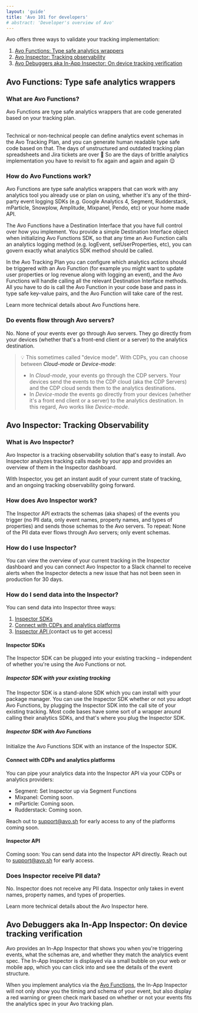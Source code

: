 ```yaml
---
layout: 'guide'
title: 'Avo 101 for developers'
# abstract: 'Developer's overview of Avo'
---
```



Avo offers three ways to validate your tracking implementation:

1.  <a href="#avo-functions-type-safe-analytics-wrappers">Avo Functions: Type safe analytics wrappers</a>
2.  <a href="#avo-inspector-tracking-observability">Avo Inspector: Tracking observability</a>
3.  <a href="#avo-debuggers-aka-in-app-inspector-on-device-tracking-verification">Avo Debuggers aka In-App Inspector: On device tracking verification</a>


## Avo Functions: Type safe analytics wrappers

### What are Avo Functions?

<Link passHref href="/implementation/avo-functions-overview"><a>Avo Functions</a></Link> are 
type safe analytics wrappers that are code generated based on your <Link passHref href="/workspace"><a>tracking plan</a></Link>. <br/> <br/> 

Technical or non-technical people can define analytics event schemas in the <Link passHref href="/workspace"><a>Avo Tracking Plan</a></Link>, 
and you can generate human readable type safe code based on that. The days of unstructured 
and outdated tracking plan spreadsheets and Jira tickets are over 🥳 So are the days of brittle 
analytics implementation you have to revisit to fix again and again and again 😌

### How do Avo Functions work?

Avo Functions are type safe analytics wrappers that can work with any analytics tool you already 
use or plan on using, whether it's any of the third-party event logging SDKs (e.g. 
Google Analytics 4, Segment, Rudderstack, mParticle, Snowplow, Amplitude, Mixpanel, Pendo, 
etc) or your home made API.

The Avo Functions have a <Link passHref href="/implementation/destinations"><a>Destination Interface</a></Link> 
that you have full control over how you implement. You provide a simple Destination Interface 
object when initializing Avo Functions SDK, so that any time an Avo Function calls an analytics 
logging method (e.g. logEvent, setUserProperties, etc), you can govern exactly what analytics 
SDK method should be called.

In the <Link passHref href="/workspace"><a>Avo Tracking Plan</a></Link> you can configure which analytics <Link passHref href="/workspace/tracking-plan/events#a-nameactionsa-actions"><a>actions</a></Link> should be triggered with an Avo Function (for example you might want to update user properties or log revenue along with logging an event), and the Avo Functions 
will handle calling all the relevant Destination Interface methods. All you have to do is call the Avo Function in your 
code base and pass in type safe key-value pairs, and the Avo Function will take care of the rest.

Learn more technical details about <Link passHref href="/implementation/avo-functions-overview"><a>Avo Functions here</a></Link>.

### Do events flow through Avo servers?

No. None of your events ever go through Avo servers. They go directly from your devices (whether that's 
a front-end client or a server) to the analytics destination.

> 💡 This sometimes called "device mode". With CDPs, you can choose between <Link passHref href="https://segment.com/docs/guides/intro-impl/#connection-modes"><a>_Cloud-mode_ or _Device-mode_</a></Link>:
> - In _Cloud-mode_, your events go through the CDP servers. Your devices send the events to the CDP cloud (aka the CDP Servers) and the CDP cloud sends them to the analytics destinations.
> - In _Device-mode_ the events go directly from your devices (whether it's a front end client or a server) to the analytics destination.
> In this regard, Avo works like _Device-mode_.

## Avo Inspector: Tracking Observability

### What is Avo Inspector?

Avo Inspector is a tracking observability solution that's easy to install. Avo Inspector analyzes tracking calls made by your app and provides an overview of them in the Inspector dashboard.

With Inspector, you get an instant audit of your current state of tracking, and an ongoing tracking observability going forward.

### How does Avo Inspector work?

The Inspector API extracts the schemas (aka shapes) of the events you trigger (no PII data, 
only event names, property names, and types of properties) and sends those schemas to 
the Avo servers. To repeat: None of the PII data ever flows through Avo servers; only event schemas.

### How do I use Inspector?

You can view the overview of your current tracking in the <Link passHref href="/workspace/inspector"><a>Inspector dashboard</a></Link> and you can connect Avo Inspector to a Slack channel to receive alerts when the Inspector detects 
a new issue that has not been seen in production for 30 days.

### How do I send data into the Inspector?

You can send data into Inspector three ways:

1.  <a href="#inspector-sdks">Inspector SDKs</a>
2.  <a href="#connect-with-cdps-and-analytics-platforms">Connect with CDPs and analytics platforms</a>
3.  <a href="#inspector-api">Inspector API (<Link passHref href="/help/troubleshooting"><a>contact us to get access</a></Link>)</a>


#### Inspector SDKs

The Inspector SDK can be plugged into your existing tracking – independent of whether 
you're using the Avo Functions or not.

##### Inspector SDK with your existing tracking

The Inspector SDK is a stand-alone SDK which you can install with your package manager.
You can use the Inspector SDK whether or not you adopt Avo Functions, by plugging the 
Inspector SDK into the call site of your existing tracking. Most code bases 
have some sort of a wrapper around calling their analytics SDKs, and that's where you 
plug the Inspector SDK.

##### Inspector SDK with Avo Functions

Initialize the Avo Functions SDK with an instance of the Inspector SDK.

#### Connect with CDPs and analytics platforms

You can pipe your analytics data into the Inspector API via your CDPs or analytics providers:

- Segment: <Link passHref href="/workspace/connect-inspector-to-segment"><a>Set Inspector up via Segment Functions</a></Link>
- Mixpanel: Coming soon.
- mParticle: Coming soon.
- Rudderstack: Coming soon.

Reach out to support@avo.sh for early access to any of the platforms coming soon.

#### Inspector API

Coming soon: You can send data into the Inspector API directly. Reach out to support@avo.sh for early access.

### Does Inspector receive PII data?

No. Inspector does not receive any PII data. Inspector only takes in event names, 
property names, and types of properties.

Learn more technical details about the <Link passHref href="/implementation/avo-inspector-overview"><a>Avo Inspector here</a></Link>.

## Avo Debuggers aka In-App Inspector: On device tracking verification

Avo provides an <Link passHref href="/implementation/start-using-visual-debugger"><a>In-App Inspector</a></Link> that shows you when you're triggering events, what the schemas are,
and whether they match the analytics event spec. The In-App Inspector is displayed via a small bubble 
on your web or mobile app, which you can click into and see the details of the event structure.

When you implement analytics via the <a href="#avo-functions-type-safe-analytics-wrappers">Avo Functions</a>, the In-App Inspector will not only show you 
the timing and schema of your event, but also display a red warning or green check mark based on 
whether or not your events fits the analytics spec in your Avo tracking plan.

